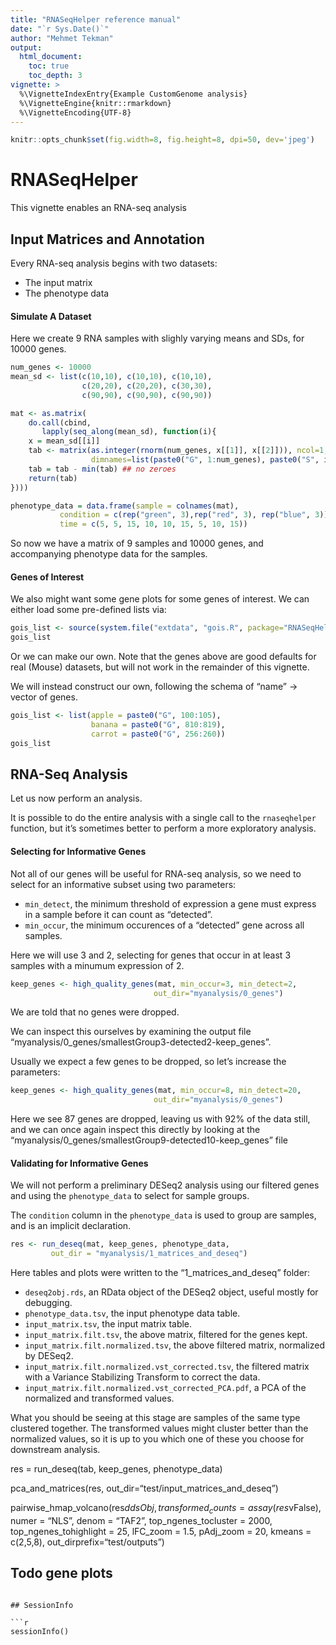 ```yaml
---
title: "RNASeqHelper reference manual"
date: "`r Sys.Date()`"
author: "Mehmet Tekman"
output:
  html_document:
    toc: true
    toc_depth: 3
vignette: >
  %\VignetteIndexEntry{Example CustomGenome analysis}
  %\VignetteEngine{knitr::rmarkdown}
  %\VignetteEncoding{UTF-8}
---
```

\tableofcontents
```r
knitr::opts_chunk$set(fig.width=8, fig.height=8, dpi=50, dev='jpeg')
```

# RNASeqHelper

This vignette enables an RNA-seq analysis

## Input Matrices and Annotation

Every RNA-seq analysis begins with two datasets:

- The input matrix
- The phenotype data


#### Simulate A Dataset

Here we create 9 RNA samples with slighly varying means and SDs, for 10000 genes.

```r
num_genes <- 10000
mean_sd <- list(c(10,10), c(10,10), c(10,10),
                c(20,20), c(20,20), c(30,30),
                c(90,90), c(90,90), c(90,90))

mat <- as.matrix(
    do.call(cbind,
       lapply(seq_along(mean_sd), function(i){
    x = mean_sd[[i]]
    tab <- matrix(as.integer(rnorm(num_genes, x[[1]], x[[2]])), ncol=1,
                  dimnames=list(paste0("G", 1:num_genes), paste0("S", i)))
    tab = tab - min(tab) ## no zeroes
    return(tab)
})))

phenotype_data = data.frame(sample = colnames(mat),
           condition = c(rep("green", 3),rep("red", 3), rep("blue", 3)),
           time = c(5, 5, 15, 10, 10, 15, 5, 10, 15))


```

So now we have a matrix of 9 samples and 10000 genes, and accompanying
phenotype data for the samples.


#### Genes of Interest

We also might want some gene plots for some genes of interest. We can
either load some pre-defined lists via:

```r

gois_list <- source(system.file("extdata", "gois.R", package="RNASeqHelper"))
gois_list
```

Or we can make our own. Note that the genes above are good defaults
for real (Mouse) datasets, but will not work in the remainder of this
vignette.

We will instead construct our own, following the schema of "name" ->
vector of genes.

```r

gois_list <- list(apple = paste0("G", 100:105),
                  banana = paste0("G", 810:819),
                  carrot = paste0("G", 256:260))
gois_list
```

## RNA-Seq Analysis

Let us now perform an analysis.

It is possible to do the entire analysis with a single call to the
`rnaseqhelper` function, but it's sometimes better to perform a more
exploratory analysis.


#### Selecting for Informative Genes

Not all of our genes will be useful for RNA-seq analysis, so we need
to select for an informative subset using two parameters:

- `min_detect`, the minimum threshold of expression a gene must
  express in a sample before it can count as "detected".
- `min_occur`, the minimum occurences of a "detected" gene across all
  samples.

Here we will use 3 and 2, selecting for genes that occur in at least 3
samples with a minumum expression of 2.

```r
keep_genes <- high_quality_genes(mat, min_occur=3, min_detect=2,
                                out_dir="myanalysis/0_genes")
```

We are told that no genes were dropped.

We can inspect this ourselves by examining the output file
"myanalysis/0_genes/smallestGroup3-detected2-keep_genes".

Usually we expect a few genes to be dropped, so let's increase the
parameters:

```r
keep_genes <- high_quality_genes(mat, min_occur=8, min_detect=20,
                                out_dir="myanalysis/0_genes")
```

Here we see 87 genes are dropped, leaving us with 92% of the data
still, and we can once again inspect this directly by looking at the
"myanalysis/0_genes/smallestGroup9-detected10-keep_genes" file


#### Validating for Informative Genes

We will not perform a preliminary DESeq2 analysis using our filtered
genes and using the `phenotype_data` to select for sample groups.

The `condition` column in the `phenotype_data` is used to group are
samples, and is an implicit declaration.

```r
res <- run_deseq(mat, keep_genes, phenotype_data,
         out_dir = "myanalysis/1_matrices_and_deseq")
```

Here tables and plots were written to the "1_matrices_and_deseq" folder:

- `deseq2obj.rds`, an RData object of the DESeq2 object, useful mostly for debugging.
- `phenotype_data.tsv`, the input phenotype data table.
- `input_matrix.tsv`, the input matrix table.
- `input_matrix.filt.tsv`, the above matrix, filtered for the genes kept.
- `input_matrix.filt.normalized.tsv`, the above filtered matrix, normalized by DESeq2.
- `input_matrix.filt.normalized.vst_corrected.tsv`, the filtered matrix with a Variance Stabilizing Transform to correct the data.
- `input_matrix.filt.normalized.vst_corrected_PCA.pdf`, a PCA of the normalized and transformed values. 

What you should be seeing at this stage are samples of the same type
clustered together. The transformed values might cluster better than
the normalized values, so it is up to you which one of these you
choose for downstream analysis.







res = run_deseq(tab, keep_genes, phenotype_data)

pca_and_matrices(res, out_dir="test/input_matrices_and_deseq")

pairwise_hmap_volcano(res$ddsObj,
                    transformed_counts = assay(res$vFalse),
                    numer = "NLS", denom = "TAF2",
                    top_ngenes_tocluster = 2000,
                    top_ngenes_tohighlight = 25,
                    lFC_zoom = 1.5, pAdj_zoom = 20,
                    kmeans = c(2,5,8),
                    out_dirprefix="test/outputs")

## Todo gene plots



```

## SessionInfo

```r
sessionInfo()
```
